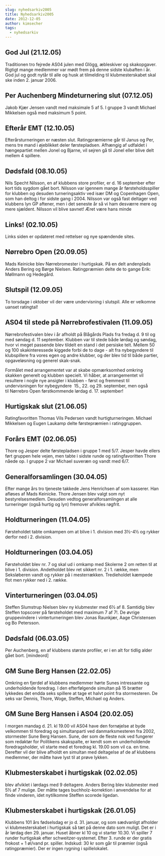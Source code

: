 ```yaml
---
slug: nyhedsarkiv2005
title: Nyhedsarkiv2005
date: 2012-12-05
author: kimsecher
tags:
  - nyhedsarkiv
---
```

<h2>God Jul (21.12.05)</h2>
Traditionen tro fejrede AS04 julen med Glögg, æbleskiver og skakopgaver. Rigtigt mange medlemmer var mødt frem på denne sidste klubaften i år. God jul og godt nytår til alle og husk at tilmelding til klubmesterskabet skal ske inden 2. januar 2006.
<h2>Per Auchenberg Mindeturnering slut (07.12.05)</h2>
Jakob Kjær Jensen vandt med maksimale 5 af 5. I gruppe 3 vandt Michael Mikkelsen også med maksimum 5 point.
<h2>Efterår EMT (12.10.05)</h2>
Efterårsturneringen er næsten slut. Ratingpræmierne går til Janus og Per, mens tre mand i øjeblikket deler førstepladsen. Afhængig af udfaldet i hængepartiet mellen Jonel og Bjarne, vil sejren gå til Jonel eller blive delt mellem 4 spillere.
<h2>Dødsfald (08.10.05)</h2>
Nils Specht Nilsson, en af klubbens store profiler, er d. 16 september efter kort tids sygdom gået bort. Nilsson var igennem mange år førsteholdsspiller for klubben og desuden turneringsaktiv ved især DM og Copenhagen Open, som han deltog i for sidste gang i 2004. Nilsson var også fast deltager ved klubbens lyn GP aftener, men i det seneste år så vi ham desværre mere og mere sjældent. Nilsson vil blive savnet! Æret være hans minde
<h2>Links! (02.10.05)</h2>
Links siden er opdateret med rettelser og nye spændende sites.
<h2>Nørrebro Open (20.09.05)</h2>
Mads Keinicke blev Nørrebromester i hurtigskak. På en delt andenplads Anders Bering og Børge Nielsen. Ratingpræmien delte de to gange Erik: Møllmann og Hedegård.
<h2>Slutspil (12.09.05)</h2>
To torsdage i oktober vil der være undervisning i slutspil. Alle er velkomne uanset ratingtal!
<h2>AS04 til stede på Nørrebrofestivalen (11.09.05)</h2>
Nørrebrofestivalen blev i år afholdt på Blågårds Plads fra fredag d. 9 til og med søndag d. 11 september. Klubben var til stede både lørdag og søndag, hvor vi meget passende blev tildelt en stand i det persiske telt. Mellem 50 og 100 skakinteressede kiggede forbi de to dage - alt fra nybegyndere til klubspillere fra vores egen og andre klubber, og der blev tid til både partier, opgaveløsning og generel skak-snak.

Formålet med arrangementet var at skabe opmærksomhed omkring skakken generelt og klubben specielt. Vi håber, at arrangementet vil resultere i nogle nye ansigter i klubben - først og fremmest til undervisningen for nybegyndere  15., 22. og 29. september, men også til Nørrebro Open førstkommende lørdag d. 17. september!
<h2>Hurtigskak slut (21.06.05)</h2>
Ratingfavoritten Thomas Vils Pedersen vandt hurtigturneringen. Michael Mikkelsen og Eugen Laukamp delte førstepræmien i ratinggruppen.
<h2>Forårs EMT (02.06.05)</h2>
Thore og Jesper delte førstepladsen i gruppe 1 med 5/7. Jesper havde ellers ført gruppen hele vejen, men tabte i sidste runde og ratingfavoritten Thore nåede op. I gruppe 2 var Michael suveræn og vandt med 6/7.
<h2>Generalforsamlingen (30.04.05)</h2>
Efter mange års tro tjeneste takkede Jens Henrichsen af som kasserer. Han afløses af Mads Keinicke. Thore Jensen blev valgt som nyt bestyrelsesmedlem. Desuden vedtog generalforsamlingen at alle turneringer (også hurtig og lyn) fremover afvikles røgfrit.
<h2>Holdturneringen (11.04.05)</h2>
Førsteholdet tabte omkampen om at blive i 1. division med 3½-4½ og rykker derfor ned i 2. division.
<h2>Holdturneringen (03.04.05)</h2>
Førsteholdet blev nr. 7 og skal ud i omkamp med Skolerne 2 om retten til at blive i 1. division. Andetholdet blev ret sikkert nr. 2 i 1. række, men Seksløberen vandt og rykker på i mesterrækken. Tredieholdet kæmpede flot men rykker ned i 2. række.
<h2>Vinterturneringen (03.04.05)</h2>
Steffen Slumstrup Nielsen blev ny klubmester med 6½ af 8. Samtidig blev Steffen topscorer på førsteholdet med maximum 7 af 7!. De øvrige gruppevindere i vinterturneringen blev Jonas Raunkjær, Aage Christensen og Bo Petersson.
<h2>Dødsfald (06.03.05)</h2>
Per Auchenberg, en af klubbens største profiler, er i en alt for tidlig alder gået bort. [mindeord]
<h2>GM Sune Berg Hansen (22.02.05)</h2>
Omkring en fjerdel af klubbens medlemmer hørte Sunes intressante og underholdende foredrag. I den efterfølgende simultan på 15 brætter lykkedes det endda seks spillere at tage et halvt point fra stormesteren. De seks var Dennis, Thore, Woge, Steffen, Michael og Anders.
<h2>GM Sune Berg Hansen i AS04 (20.02.05)</h2>
I morgen mandag d. 21. kl 19.00 vil AS04 have den fornøjelse at byde velkommen til foredrag og simultanparti ved danmarksmesteren fra 2002, stormester Sune Berg Hansen. Sune, der som de fleste nok ved fungerer som redaktør for Politikens skakspalte, er kendt som en underholdende foredragsholder, vil starte med et foredrag kl. 19.00 som vil ca. en time. Derefter vil der blive afholdt en simultan med deltagelse af de af klubbens medlemmer, der måtte have lyst til at prøve lykken.
<h2>Klubmesterskabet i hurtigskak (02.02.05)</h2>
blev afviklet i lørdags med 9 deltagere. Anders Bering blev klubmester med 5½ af 7 mulige. Der måtte tages buchholz-korrektion i anvendelse for at finde vinderen, idet nytilkomne Steffen scorede ligedan.
<h2>Klubmesterskabet i hurtigskak (26.01.05)</h2>
Klubbens 101 års fødselsdag er jo d. 31. januar, og som sædvanligt afholder vi klubmesterskabet i hurtigskak så tæt på denne dato som muligt. Det er i år lørdag den 29. januar. Huset åbner kl 10 og vi starter 10.30. Vi spiller 7 runder hurtigskak efter schweitzer-systemet. Efter 3. runde er der gratis frokost + 1 øl/vand pr. spiller. Indskud: 30 kr som går til præmier (også ratingpræmier). Der er ingen rygning i spillelokalet.
